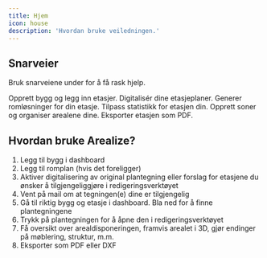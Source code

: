 ```yaml
---
title: Hjem
icon: house
description: 'Hvordan bruke veiledningen.'
---
```


## Snarveier

Bruk snarveiene under for å få rask hjelp.

<CardGroup cols={3}>
  <Card
    title="Opprett bygg"
    icon="house"
    href="/pages/dashboard/nytt-bygg/opprett-bygg"
  >
    Opprett bygg og legg inn etasjer.
  </Card>
  <Card
    title="Digitalisering"
    icon="robot"
    href="/pages/dashboard/aktivering/digitalisering"
  >
    Digitalisér dine etasjeplaner.
  </Card>
  <Card
    title="Generering"
    icon="sparkle"
    href="/pages/dashboard/aktivering/generering"
  >
    Generer romløsninger for din etasje.
  </Card>
  <Card
    title="Areal og statistikk"
    icon="draw-square"
    href="/pages/engine/arealer/areal-og-statistikk"
  >
    Tilpass statistikk for etasjen din.
  </Card>
  <Card
    title="Opprett soner"
    icon="pen"
    href="/pages/engine/arealer/opprett-soner"
  >
    Opprett soner og organiser arealene dine.
  </Card>
  <Card
    title="Eksporter PDF"
    icon="download"
    href="/pages/engine/eksportering/eksporter-pdf"
  >
    Eksporter etasjen som PDF.
  </Card>
</CardGroup>

## Hvordan bruke Arealize?



1. Legg til bygg i dashboard
2. Legg til romplan (hvis det foreligger)
3. Aktiver digitalisering av original plantegning eller forslag for etasjene du ønsker å tilgjengeliggjøre i redigeringsverktøyet
4. Vent på mail om at tegningen(e) dine er tilgjengelig
5. Gå til riktig bygg og etasje i dashboard. Bla ned for å finne plantegningene
6. Trykk på plantegningen for å åpne den i redigeringsverktøyet
7. Få oversikt over arealdisponeringen, framvis arealet i 3D, gjør endinger på møblering, struktur, m.m.
8. Eksporter som PDF eller DXF
